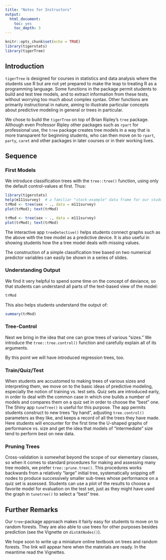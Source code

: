 ```yaml
---
title: "Notes for Instructors"
output: 
  html_document:
    toc: yes
    toc_depth: 3
---
```


```r
knitr::opts_chunk$set(echo = TRUE)
library(tigerstats)
library(tigerTree)
```

## Introduction

`tigerTree` is designed for courses in statistics and data analysis where the students use R but are not yet prepared to make the leap to treating R as a programming language.  Some functions in the package permit students to build and test tree models, and to extract information from these tests, without worrying too much about complex syntax. Other functions are primarily instructional in nature, aiming to illustrate particular concepts about predictive modeling in general or trees in particular.

We chose to build the `tigerTree` on top of Brian Ripley's `tree` package.  Although even Professor Ripley other packages such as `rpart` for professional use, the `tree` package creates tree models in a way that is more transparent for beginning students, who can then move on to `rpart`, `party`, `caret` and other packages in later courses or in their working lives.

## Sequence

### First Models

We introduce classification trees with the `tree::tree()` function, using only the default control-values at first.  Thus:

```r
library(tigerstats)
help(m111survey)  # a familiar "stock-example" data frame for our students
trMod <- tree(sex ~ ., data = m111survey)
plot(trMod); text(trMod)
```

```r
trMod <- tree(sex ~ ., data = m111survey)
plot(trMod); text(trMod)
```


The interactive app `treeDetective()` helps students connect graphs such as the above with the tree model as a predictive device.  It is also useful in showing students how the a tree model deals with missing values.

The construction of a simple classification tree based on two numerical predictor variables can easily be shown in a series of slides.

### Understanding Output

We find it very helpful to spend some time on the concept of deviance, so that students can understand all parts of the text-based view of the model:

```r
trMod
```

This also helps students understand the output of:

```r
summary(trMod)
```

### Tree-Control

Next we bring in the idea that one can grow trees of various "sizes."  We introduce the `tree::tree.control()` function and carefully explain all of its arguments.

By this point we will have introduced regression trees, too.

### Train/Quiz/Test

When students are accustomed to making trees of various sizes and interpreting them, we move on to the basic ideas of predictive modeling, especially the notion of training vs. test sets.  Quiz sets are introduced early, in order to deal with the common case in which one builds a number of models and compares them on a quiz set in order to choose the "best" one.  The Shiny app `tuneTree()` is useful for this purpose.  The app permits students construct to new trees "by hand", adjusting `tree.control()` parameters as they like, and keeps a record of all the trees they have made.  Here students will encounter for the first time the U-shaped graphs of performance vs. size and get the idea that models of "intermediate" size tend to perform best on new data.

### Pruning Trees

Cross-validation is somewhat beyond the scope of our elementary classes, so when it comes to standard procedures for making and assessing many tree models, we prefer `tree::prune.tree()`.  This procedures works backwards from a relatively "large" initial tree, systematically snipping off nodes to produce successively smaller sub-trees whose performance on a quiz set is assessed.  Students can use a plot of the results to choose a favorite model for evaluation on the test set, just as they might have used the graph in `tunetree()` to select a "best" tree.

## Further Remarks

Our `tree`-package approach makes it fairly easy for students to move on to random forests.  They are also able to use trees for other purposes besides prediction (see the Vignette on `distAtNodes()`).

We hope soon to write up a miniature online textbook on trees and random forests.  The link will appear here when the materials are ready.  In the meantime read the Vignettes.





